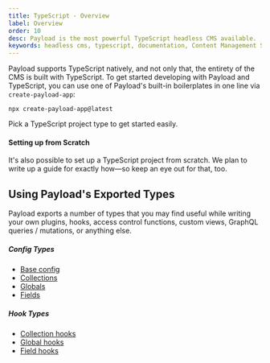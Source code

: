 ```yaml
---
title: TypeScript - Overview
label: Overview
order: 10
desc: Payload is the most powerful TypeScript headless CMS available.
keywords: headless cms, typescript, documentation, Content Management System, cms, headless, javascript, node, react, nextjs
---
```


Payload supports TypeScript natively, and not only that, the entirety of the CMS is built with TypeScript. To get started developing with Payload and TypeScript, you can use one of Payload's built-in boilerplates in one line via `create-payload-app`:

```
npx create-payload-app@latest
```

Pick a TypeScript project type to get started easily.

#### Setting up from Scratch

It's also possible to set up a TypeScript project from scratch. We plan to write up a guide for exactly how—so keep an eye out for that, too.

## Using Payload's Exported Types

Payload exports a number of types that you may find useful while writing your own plugins, hooks, access control functions, custom views, GraphQL queries / mutations, or anything else.

##### Config Types

- [Base config](/docs/configuration/overview#typescript)
- [Collections](/docs/configuration/collections#typescript)
- [Globals](/docs/configuration/globals#typescript)
- [Fields](/docs/fields/overview#typescript)

##### Hook Types

- [Collection hooks](/docs/hooks/collections#typescript)
- [Global hooks](/docs/hooks/globals#typescript)
- [Field hooks](/docs/hooks/fields#typescript)
